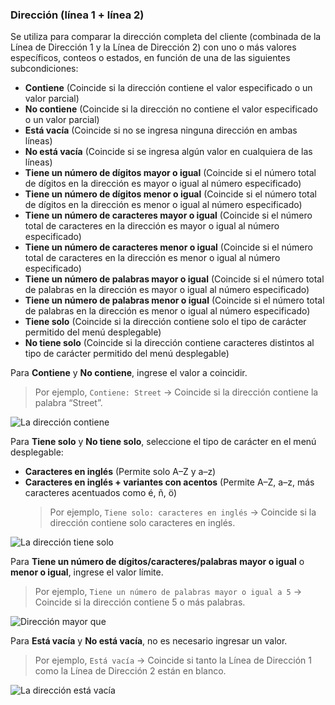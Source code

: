 ### Dirección (línea 1 + línea 2)

Se utiliza para comparar la dirección completa del cliente (combinada de la Línea de Dirección 1 y la Línea de Dirección 2) con uno o más valores específicos, conteos o estados, en función de una de las siguientes subcondiciones:

- **Contiene** (Coincide si la dirección contiene el valor especificado o un valor parcial)
- **No contiene** (Coincide si la dirección no contiene el valor especificado o un valor parcial)
- **Está vacía** (Coincide si no se ingresa ninguna dirección en ambas líneas)
- **No está vacía** (Coincide si se ingresa algún valor en cualquiera de las líneas)
- **Tiene un número de dígitos mayor o igual** (Coincide si el número total de dígitos en la dirección es mayor o igual al número especificado)
- **Tiene un número de dígitos menor o igual** (Coincide si el número total de dígitos en la dirección es menor o igual al número especificado)
- **Tiene un número de caracteres mayor o igual** (Coincide si el número total de caracteres en la dirección es mayor o igual al número especificado)
- **Tiene un número de caracteres menor o igual** (Coincide si el número total de caracteres en la dirección es menor o igual al número especificado)
- **Tiene un número de palabras mayor o igual** (Coincide si el número total de palabras en la dirección es mayor o igual al número especificado)
- **Tiene un número de palabras menor o igual** (Coincide si el número total de palabras en la dirección es menor o igual al número especificado)
- **Tiene solo** (Coincide si la dirección contiene solo el tipo de carácter permitido del menú desplegable)
- **No tiene solo** (Coincide si la dirección contiene caracteres distintos al tipo de carácter permitido del menú desplegable)

Para **Contiene** y **No contiene**, ingrese el valor a coincidir.

> Por ejemplo, `Contiene: Street` → Coincide si la dirección contiene la palabra “Street”.

<img
  src="/images/essentials/condition-sets/address-contains.webp"
  alt="La dirección contiene"
/>

Para **Tiene solo** y **No tiene solo**, seleccione el tipo de carácter en el menú desplegable:

- **Caracteres en inglés** (Permite solo A–Z y a–z)
- **Caracteres en inglés + variantes con acentos** (Permite A–Z, a–z, más caracteres acentuados como é, ñ, ö)
  > Por ejemplo, `Tiene solo: caracteres en inglés` → Coincide si la dirección contiene solo caracteres en inglés.

<img
  src="/images/essentials/condition-sets/address-has-only.webp"
  alt="La dirección tiene solo"
/>

Para **Tiene un número de dígitos/caracteres/palabras mayor o igual** o **menor o igual**, ingrese el valor límite.

> Por ejemplo, `Tiene un número de palabras mayor o igual a 5` → Coincide si la dirección contiene 5 o más palabras.

<img
  src="/images/essentials/condition-sets/address-greater-than.webp"
  alt="Dirección mayor que"
/>

Para **Está vacía** y **No está vacía**, no es necesario ingresar un valor.

> Por ejemplo, `Está vacía` → Coincide si tanto la Línea de Dirección 1 como la Línea de Dirección 2 están en blanco.

<img
  src="/images/essentials/condition-sets/address-is-empty.webp"
  alt="La dirección está vacía"
/>
